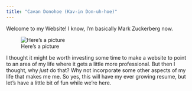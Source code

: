 ---
title: "Cavan Donohoe (Kav-in Don-uh-hoe)"
---

Welcome to my Website! I know, I'm basically Mark Zuckerberg now. 

![Here's a picture](China Walls Sunset.jpg)

I thought it might be worth investing some time to make a website to point to an area of my life where it gets a little more professional. But then I thought, why *just* do that? Why not incorporate some other aspects of my life that makes me me. So yes, this will have my ever growing resume, but let's have a little bit of fun while we're here.

